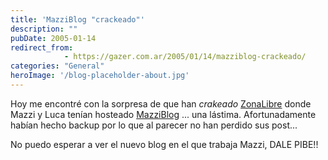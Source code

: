 ```yaml
---
title: 'MazziBlog "crackeado"'
description: ""
pubDate: 2005-01-14
redirect_from: 
            - https://gazer.com.ar/2005/01/14/mazziblog-crackeado/
categories: "General"
heroImage: '/blog-placeholder-about.jpg'
---
```

Hoy me encontré con la sorpresa de que han _crakeado_ [ZonaLibre](http://www.zonalibre.org) donde Mazzi y Luca tenían hosteado [MazziBlog](http://www.mazziblog.com.ar) ... una lástima. Afortunadamente habían hecho backup por lo que al parecer no han perdido sus post...

No puedo esperar a ver el nuevo blog en el que trabaja Mazzi, DALE PIBE!!
